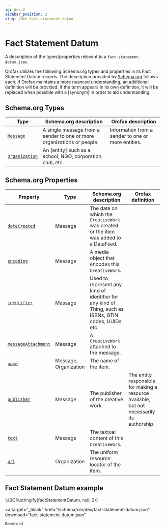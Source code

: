 ```yaml
---
id: dex-2
sidebar_position: 2
slug: /dex-fact-statement-datum
---
```



# Fact Statement Datum

A description of the types/properties relevant to a
`fact-statement-datum.json`.

Orcfax utilizes the following Schema.org types and properties in its Fact
Statement Datum records. The description provided by [Schema.org][schema-1]
follows each; if Orcfax maintains a more nuanced understanding, an additional
definition will be provided. If the term appears in its own definition, it will
be replaced when possible with a \[synonym\] in order to aid understanding.

[schema-1]: https://schema.org/

## Schema.org Types

| Type                     | Schema.org description                                                 | Orcfax description                                 |
| ------------------------ | ---------------------------------------------------------------------- | -------------------------------------------------- |
| [`Message`][type-1]      | A single message from a sender to one or more organizations or people. | Information from a sender to one or more entities. |
| [`Organization`][type-2] | An \[entity\] such as a school, NGO, corporation, club, etc.           |                                                    |

[type-1]: https://schema.org/Message
[type-2]: https://schema.org/Organization

## Schema.org Properties

| Property                      | Type                  | Schema.org description                                                                                | Orcfax definition                                                                           |
| ----------------------------- | --------------------- | ----------------------------------------------------------------------------------------------------- | ------------------------------------------------------------------------------------------- |
| [`dateCreated`][prop-1]       | Message               | The date on which the `CreativeWork` was created or the item was added to a DataFeed.                 |                                                                                             |
| [`encoding`][prop-2]          | Message               | A media object that encodes this `CreativeWork`.                                                      |                                                                                             |
| [`identifier`][prop-3]        | Message               | Used to represent any kind of identifier for any kind of Thing, such as ISBNs, GTIN codes, UUIDs etc. |                                                                                             |
| [`messageAttachment`][prop-4] | Message               | A `CreativeWork` attached to the message.                                                             |                                                                                             |
| [`name`][prop-5]              | Message, Organization | The name of the item.                                                                                 |                                                                                             |
| [`publisher`][prop-6]         | Message               | The publisher of the creative work.                                                                   | The entity responsible for making a resource available, but not necessarily its authorship. |
| [`text`][prop-7]              | Message               | The textual content of this `CreativeWork`.                                                           |                                                                                             |
| [`url`][prop-8]               | Organization          | The uniform resource locator of the item.                                                             |                                                                                             |

[prop-1]: https://schema.org/dateCreated
[prop-2]: https://schema.org/encoding
[prop-3]: https://schema.org/identifier
[prop-4]: https://schema.org/messageAttachment
[prop-5]: https://schema.org/name
[prop-6]: https://schema.org/publisher
[prop-7]: https://schema.org/text
[prop-8]: https://schema.org/url

## Fact Statement Datum example

<CodeBlock language="jsx">{JSON.stringify(factStatementDatum, null, 2)}</CodeBlock>

<a
    target="_blank"
    href="/schema/cer/dex/fact-statement-datum.json"
    download="fact-statement-datum.json"
>
    Download
</a>
